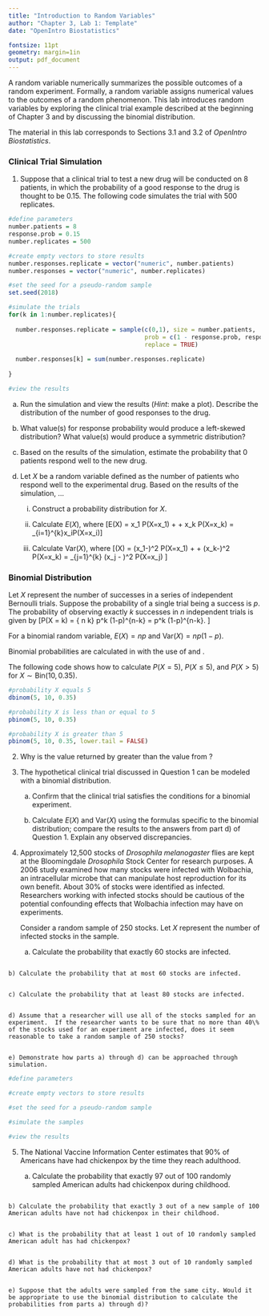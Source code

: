 ```yaml
---
title: "Introduction to Random Variables"
author: "Chapter 3, Lab 1: Template"
date: "OpenIntro Biostatistics"

fontsize: 11pt
geometry: margin=1in
output: pdf_document
---
```


\begin{small}
	
	\textbf{Topics}
	\begin{itemize}
	  \item Distributions of random variables
	  \item Mean and variance of a random variable
	  \item Binomial distribution
	\end{itemize}
	
\end{small}

A random variable numerically summarizes the possible outcomes of a random experiment. Formally, a random variable assigns numerical values to the outcomes of a random phenomenon. This lab introduces random variables by exploring the clinical trial example described at the beginning of Chapter 3 and by discussing the binomial distribution.

The material in this lab corresponds to Sections 3.1 and 3.2 of *OpenIntro Biostatistics*.

### Clinical Trial Simulation

1. Suppose that a clinical trial to test a new drug will be conducted on 8 patients, in which the probability of a good response to the drug is thought to be 0.15. The following code simulates the trial with 500 replicates.

<!---
Set eval = TRUE for the results to display in the knitted PDF.
--->

```r
#define parameters
number.patients = 8
response.prob = 0.15
number.replicates = 500

#create empty vectors to store results
number.responses.replicate = vector("numeric", number.patients)
number.responses = vector("numeric", number.replicates)

#set the seed for a pseudo-random sample
set.seed(2018)

#simulate the trials
for(k in 1:number.replicates){
  
  number.responses.replicate = sample(c(0,1), size = number.patients,
                                      prob = c(1 - response.prob, response.prob),
                                      replace = TRUE)
  
  number.responses[k] = sum(number.responses.replicate)
  
}

#view the results

```

a) Run the simulation and view the results (*Hint*: make a plot). Describe the distribution of the number of good responses to the drug.
    



    

b) What value(s) for response probability would produce a left-skewed distribution? What value(s) would produce a symmetric distribution?





c) Based on the results of the simulation, estimate the probability that 0 patients respond well to the new drug. 
    
    
    
    

d) Let $X$ be a random variable defined as the number of patients who respond well to the experimental drug. Based on the results of the simulation, $\dots$

    i. Construct a probability distribution for $X$.
          
          
          
          
  
    ii. Calculate $E(X)$, where 
    \[E(X) 	= x_1 P(X=x_1) + \cdots + x_k P(X=x_k) = \sum_{i=1}^{k}x_iP(X=x_i)\]
  
  
  
  
  
    iii. Calculate $\text{Var}(X)$, where
    \[\text{Var}(X) = (x_1-\mu)^2 P(X=x_1) + \cdots + (x_k-\mu)^2 P(X=x_k) = \sum_{j=1}^{k} (x_j - \mu)^2 P(X=x_j) \]





\newpage

### Binomial Distribution

Let $X$ represent the number of successes in a series of independent Bernoulli trials. Suppose the probability of a single trial being a success is $p$. The probability of observing exactly $k$ successes in $n$ independent trials is given by
\[P(X = k) = { n \choose k} p^k (1-p)^{n-k} = \frac{n!}{k!(n-k)!} p^k (1-p)^{n-k}. \]

For a binomial random variable, $E(X) = np$ and $\text{Var}(X) = np(1-p)$.

Binomial probabilities are calculated in \textsf{R} with the use of \texttt{dbinom} and \texttt{pbinom}.

The following code shows how to calculate $P(X = 5)$, $P(X \leq 5)$, and $P(X > 5)$ for $X \sim \text{Bin}(10, 0.35)$. 

```r
#probability X equals 5
dbinom(5, 10, 0.35)

#probability X is less than or equal to 5
pbinom(5, 10, 0.35)

#probability X is greater than 5
pbinom(5, 10, 0.35, lower.tail = FALSE) 
```


2. Why is the value returned by \texttt{pbinom(5, 10, 0.35)} greater than the value from \texttt{dbinom(5, 10, 0.35)}?






3. The hypothetical clinical trial discussed in Question 1 can be modeled with a binomial distribution. 

    a) Confirm that the clinical trial satisfies the conditions for a binomial experiment.
  
  
  
  
  
    b) Calculate $E(X)$ and $\text{Var}(X)$ using the formulas specific to the binomial distribution; compare the results to the answers from part d) of Question 1. Explain any observed discrepancies.





\newpage

4. Approximately 12,500 stocks of *Drosophila melanogaster* flies are kept at the Bloomingdale *Drosophila* Stock Center for research purposes. A 2006 study examined how many stocks were infected with Wolbachia, an intracellular microbe that can manipulate host reproduction for its own benefit. About 30\% of stocks were identified as infected. Researchers working with infected stocks should be cautious of the potential confounding effects that Wolbachia infection may have on experiments.

    Consider a random sample of 250 stocks. Let $X$ represent the number of infected stocks in the sample.
    
    a) Calculate the probability that exactly 60 stocks are infected.
    
    
```r

```

    
    
    b) Calculate the probability that at most 60 stocks are infected.
    
    
```r

```
    
    
    c) Calculate the probability that at least 80 stocks are infected. 
    
    
```r

```

    
    
    d) Assume that a researcher will use all of the stocks sampled for an experiment.  If the researcher wants to be sure that no more than 40\% of the stocks used for an experiment are infected, does it seem reasonable to take a random sample of 250 stocks?
    
    
```r

```

        
    
    e) Demonstrate how parts a) through d) can be approached through simulation.

```r
#define parameters

#create empty vectors to store results

#set the seed for a pseudo-random sample

#simulate the samples

#view the results

```

    
5. The National Vaccine Information Center estimates that 90\% of Americans have had chickenpox by the time they reach adulthood.

    a) Calculate the probability that exactly 97 out of 100 randomly sampled American adults had chickenpox during childhood.


```r

```


    b) Calculate the probability that exactly 3 out of a new sample of 100 American adults have not had chickenpox in their childhood.


```r

```

        
    c) What is the probability that at least 1 out of 10 randomly sampled American adult has had chickenpox?


```r

```


    d) What is the probability that at most 3 out of 10 randomly sampled American adults have not had chickenpox?


```r

```


    e) Suppose that the adults were sampled from the same city. Would it be appropriate to use the binomial distribution to calculate the probabilities from parts a) through d)?
  